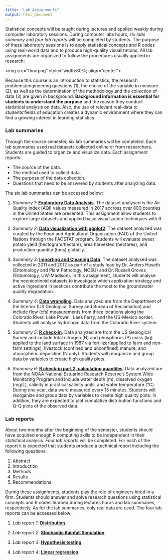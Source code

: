 ```yaml
---
title: "Lab Assignments"
output: html_document
---
```


Statistical concepts will be taught during lectures and applied weekly during computer laboratory sessions. During computer labs hours, *six labs summary* and *four lab reports* will be completed by students. The purpose of these laboratory sessions is to apply statistical concepts and R codes using real-world data and to produce high-quality visualizations. 
All lab assignments are organized to follow the procedures usually applied in research:

<img src="flow.png" style="width:80%; align="center">

Because this course is an introduction to statistics, the research problems/engineering questions (1), the choice of the variable to measure (2), as well as the determination of the methodology and the collection of data (3) are given in background. **Background information is essential for students to understand the purpose** and the reason they conduct statistical analysis on data. Also, the use of relevant real-data to students'fields of education creates a dynamic environment where they can find a growing interest in learning statistics. 
<br/>

### **Lab summaries**

Through the course semester, six lab summaries will be completed. Each lab summaries used real datasets collected online or from researchers. Students are guided to organize and visualize data. Each assignment reports:

* The source of the data.
* The method used to collect data.
* The purpose of the data collection.
* Questions that need to be answered by students after analyzing data. 

The six lab summaries can be accessed below:

1. *Summary 1*: [**Exploratory Data Analysis**](file:///Applications/Stattistic%20class/Problem%20sessions/Problem%20session%201%20-%20Exploratory%20Data%20Analysis-20180509/Session1-EDA.html). The dataset analysed is the Air Quality Index (AQI) values measured in 2017 accross over 800 counties in the United States are presented. This assignment allow students to explore large datasets and applied basic visualization techniques with R. 

2. *Summary 2*: [**Data visualization with ggplot2**](Session_2-dataviz.pdf). The dataset analyzed was curated by the Food and Agricultural Organization (FAO) of the United Nations through the FAOSTAT program. Students will evaluate 
sweet potato yield (hectogram/hectare), area harvested (hectares), and production quantity (tons) globally.

3. *Summary 3*: [**Importing and Cleaning Data**](Session_3-clean.pdf). The dataset analysed was collected in 2011 and 2012 as part of a study lead by Dr. Anders Huseth (Entomology and Plant Pathology, NCSU) and Dr. Russell Groves (Entomology, UW-Madison). In this assignment, students will analyse the neonicotinoid datasets to investigate which applixation strategy and active ingredient in pestices contribute the most to the groundwater quality degradation. 

4. *Summary 4*: [**Data wrangling**](Session_4-wrangle.pdf). Data analyzed are from the Department of the Interior (US Geological Survey and Bureau of Reclamation) and include flow (cfs) measurements from three locations along the Colorado River: Lake Powell, Lees Ferry, and the US-Mexico border.  Students will analyse hydrologic data from the Colorado River system. 

5. *Summary 5*: [**R check-in**](Session_5-checkin.pdf). Data analyzed are from the US Geological Survey and include total nitrogen (N) and phosphorus (P) mass (kg) applied to the land surface in 1987 via fertilizer(applied to farm and non-farm settings), livestock (confined and unconfined) manure, and atmospheric deposition (N only). Students will reorganize and group data by variables to create high quality plots. 

6. *Summary 6*: [**R check-in part 2, calculating quantiles**](Session_6-checkin.pdf). Data analyzed  are from the NOAA National Estuarine Research Reserve’s System Wide Monitoring Program and include water depth (m), dissolved oxygen (mg/L), salinity in practical salinity units, and water temperature (°C). During one year, data were measured every 15 minutes. Students will reorganize and group data by variables to create high quality plots. In addition, they are expected to plot cumulative distribution functions and  Q-Q plots of the observed data. 

### **Lab reports**

About two months after the beginning of the semester, students should have acquired enough R computing skills to be independent in their statistical analysis. *Four lab reports* will be completed. For each of the report it is expected that students produce a technical report including the following questions:

1. Abstract
2. Introduction
3. Methods
4. Results
5. Recommendations

During these assignments, students play the role of engineers hired in a firm. Students should answer and solve research questions using statistical concepts and R codes learned during lectures hours and lab summaries, respectively. As for the lab summaries, only real data are used. The four lab reports can be accessed below:


1. *Lab report 1*: [**Distribution**](Session-7-pervious-pavement.pdf). 

2. *Lab report 2*: [**Stochastic Rainfall Simulation**](Session-8-rainfall-simulation.pdf). 

3. *Lab report 3*: [**Hypothesis testing**](Session-9-hypothesis-testing.pdf). 

4. *Lab report 4*: [**Linear regression**](Session-10-linear-regression.pdf). 